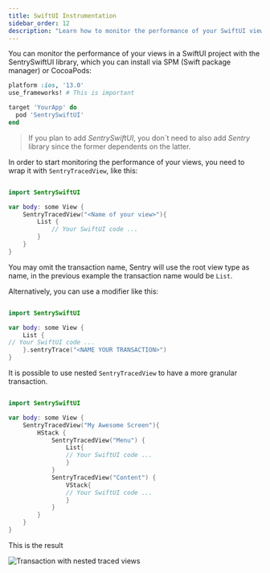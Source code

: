 ```yaml
---
title: SwiftUI Instrumentation
sidebar_order: 12
description: "Learn how to monitor the performance of your SwiftUI views."
---
```


<Include name="beta-note.mdx" />

You can monitor the performance of your views in a SwiftUI project with the SentrySwiftUI library, which you can install via <PlatformLink to="/install/swift-package-manager/">SPM (Swift package manager)</PlatformLink> or CocoaPods:

```ruby
platform :ios, '13.0'
use_frameworks! # This is important

target 'YourApp' do
  pod 'SentrySwiftUI'
end
```

> If you plan to add _SentrySwiftUI_, you don`t need to also add _Sentry_ library since the former dependents on the latter.

In order to start monitoring the performance of your views, you need to wrap it with `SentryTracedView`, like this:
```swift {tabTitle:Swift}

import SentrySwiftUI

var body: some View {
    SentryTracedView("<Name of your view>"){
        List {
            // Your SwiftUI code ...
        }
    }
}
```

You may omit the transaction name, Sentry will use the root view type as name, in the previous example the transaction name would be `List`.

Alternatively, you can use a modifier like this:

```swift {tabTitle:Swift}

import SentrySwiftUI

var body: some View {
    List {
// Your SwiftUI code ...
    }.sentryTrace("<NAME YOUR TRANSACTION>")
}
```

It is possible to use nested `SentryTracedView` to have a more granular transaction.


```swift {tabTitle:Swift}

import SentrySwiftUI

var body: some View {
    SentryTracedView("My Awesome Screen"){
        HStack {
            SentryTracedView("Menu") {
                List{
                // Your SwiftUI code ...
                }
            }
            SentryTracedView("Content") {
                VStack{
                // Your SwiftUI code ...
                }
            }
        }
    }
}
```

This is the result

![Transaction with nested traced views](nested-view-transaction.png)
